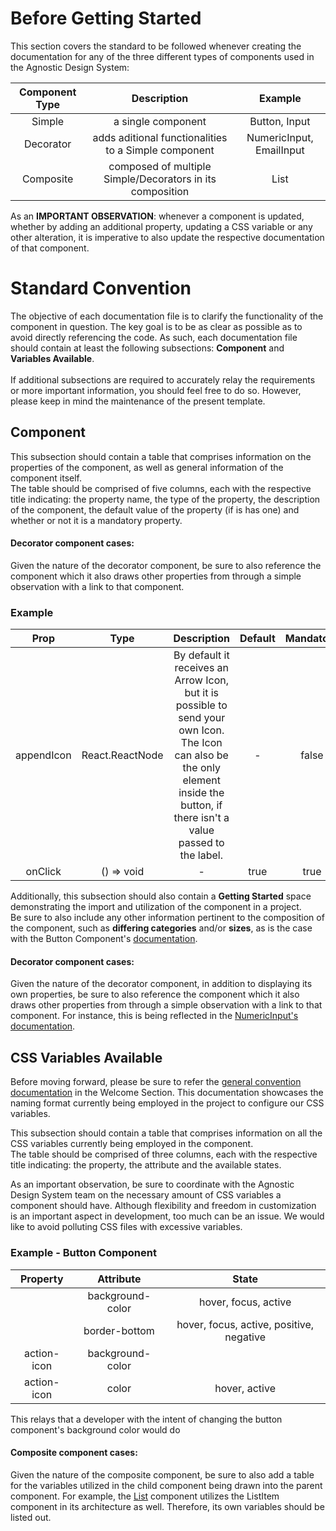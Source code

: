 
<Meta title='Welcome/How to Contribute' />

# Before Getting Started

This section covers the standard to be followed whenever creating the documentation for any of the three different types of components
used in the Agnostic Design System:

| Component Type |                        Description                        |         Example          |
| :------------: | :-------------------------------------------------------: | :----------------------: |
|     Simple     |                    a single component                     |      Button, Input       |
|   Decorator    |   adds aditional functionalities to a Simple component    | NumericInput, EmailInput |
|   Composite    | composed of multiple Simple/Decorators in its composition |           List           |

As an **IMPORTANT OBSERVATION**: whenever a component is updated, whether by adding an additional property, updating a CSS
variable or any other alteration, it is imperative to also update the respective documentation of that component.

# Standard Convention

The objective of each documentation file is to clarify the functionality of the component in question. The key goal is
to be as clear as possible as to avoid directly referencing the code. As such, each documentation file should contain
at least the following subsections: **Component** and **Variables Available**. <br /><br />
If additional subsections are required to accurately relay the requirements or more important information, you should feel
free to do so. However, please keep in mind the maintenance of the present template.

## Component

This subsection should contain a table that comprises information on the properties of the component, as well as
general information of the component itself.<br />
The table should be comprised of five columns, each with the respective title indicating: the property name,
the type of the property, the description of the component, the default value of the property (if is has one)
and whether or not it is a mandatory property.

#### Decorator component cases:

Given the nature of the decorator component, be sure to also reference the component which it also draws other properties from through a simple observation with a link to that component.

### Example

|    Prop    |      Type       |                                                                                     Description                                                                                      | Default | Mandatory |
| :--------: | :-------------: | :----------------------------------------------------------------------------------------------------------------------------------------------------------------------------------: | :-----: | :-------: |
| appendIcon | React.ReactNode | By default it receives an Arrow Icon, but it is possible to send your own Icon. The Icon can also be the only element inside the button, if there isn't a value passed to the label. |    -    |   false   |
|  onClick   |   () => void    |                                                                                          -                                                                                           |  true   |   true    |

Additionally, this subsection should also contain a **Getting Started** space demonstrating the import and utilization of the component in a project.<br />
Be sure to also include any other information pertinent to the composition of the component, such as **differing categories** and/or **sizes**, as is the case with
the Button Component's [documentation](https://design-system.codelitt.dev/?path=/docs/components-button--neutral).

#### Decorator component cases:

Given the nature of the decorator component, in addition to displaying its own properties, be sure to also reference the
component which it also draws other properties from through a simple observation with a link to that component.
For instance, this is being reflected in the [NumericInput's documentation](https://design-system.codelitt.dev/?path=/docs/components-numeric-input--default).

## CSS Variables Available

Before moving forward, please be sure to refer the [general convention documentation](https://design-system.codelitt.dev/?path=/docs/welcome-customizing-styles--page) in the Welcome Section.
This documentation showcases the naming format currently being employed in the project to configure our CSS variables. <br />

This subsection should contain a table that comprises information on all the CSS variables currently being employed in the component. <br />
The table should be comprised of three columns, each with the respective title indicating: the property, the attribute and the available states.

As an important observation, be sure to coordinate with the Agnostic Design System team on the necessary amount of CSS variables
a component should have. Although flexibility and freedom in customization is an important aspect in development, too much can
be an issue. We would like to avoid polluting CSS files with excessive variables.

### Example - Button Component

|  Property   |    Attribute     |                  State                   |
| :---------: | :--------------: | :--------------------------------------: |
|             | background-color |           hover, focus, active           |
|             |  border-bottom   | hover, focus, active, positive, negative |
| action-icon | background-color |                                          |
| action-icon |      color       |              hover, active               |

This relays that a developer with the intent of changing the button component's background color would do

#### Composite component cases:

Given the nature of the composite component, be sure to also add a table for the variables utilized in the child component being drawn into
the parent component. For example, the [List](https://design-system.codelitt.dev/?path=/docs/components-list--simple-list) component utilizes
the ListItem component in its architecture as well. Therefore, its own variables should be listed out.
